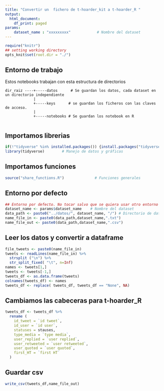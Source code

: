 ---
title: "Convertir un  fichero de t-hoarder_kit a t-hoarder_R "
output:
  html_document:
    df_print: paged
params:
    dataset_name : "xxxxxxxxx"            # Nombre del dataset
---

```{r setup, 	echo = TRUE,message = FALSE,	warning = FALSE,include=FALSE, cache = FALSE}

require("knitr")
## setting working directory
opts_knit$set(root.dir = "./")
```

## Entorno de trabajo

Estos notebooks trabajan con esta estructura de directorios

```         
dir_raiz ----+-----datos      # Se guardan los datos, cada dataset en un directorio independiente
             |
             +-----keys      # se guardan los ficheros con las claves de acceso. 
             |
             +-----notebooks # Se guardan los notebook en R
             
```
## Importamos librerias

```{r libraries}
if(!"tidyverse" %in% installed.packages()) {install.packages("tidyverse")}
library(tidyverse)        # Manejo de datos y gráficas
```

## Importamos funciones

```{r functions}
source("share_functions.R")              # Funciones generales
```

## Entorno por defecto

```{r environment}
## Entorno por defecto. No tocar salvo que se quiera usar otro entorno
dataset_name <- params$dataset_name    # Nombre del dataset
data_path <- paste0("../datos/", dataset_name, "/") # Directorio de datos
name_file_in <- paste0(data_path,dataset_name,".txt")
name_file_out <- paste0(data_path,dataset_name,".csv")


```

## Leer los datos y convertir a dataframe

```{r read_data, warning=FALSE}
file_tweets <- paste0(name_file_in)
tweets <- readLines(name_file_in) %>%
  strsplit ("\n") %>%  
  str_split_fixed( "\t", n=Inf) 
names <- tweets[1,]
tweets <- tweets[-1,]
tweets_df <- as.data.frame(tweets)
colnames(tweets_df) <- names
tweets_df <- replace( tweets_df, tweets_df == "None", NA)


```

## Cambiamos las cabeceras para t-hoarder_R

```{r normalizar cabeceras}

tweets_df <- tweets_df %>%
  rename (
    id_tweet = `id tweet`,
    id_user = `id user`,
    statuses = stauses,
    type_media = `type media`,
    user_replied = `user replied`,
    user_retweeted = `user retweeted`,
    user_quoted = `user quoted`,
    first_HT = `first HT`
  ) 

```

## Guardar csv

```{r write_csv}
write_csv(tweets_df,name_file_out)
```

